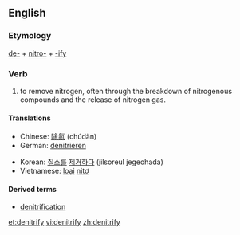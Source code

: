 ==English==

===Etymology===

[[de-]] + [[nitro-]] + [[-ify]]

===Verb===
{{en-verb|denitrif|i|ed}}

# {{transitive|chemistry}} to remove nitrogen, often through the breakdown of nitrogenous compounds and the release of nitrogen gas.

====Translations====
{{trans-top|to remove nitrogen}}
*Chinese: [[除氮]] (chúdàn)
*German: [[denitrieren]]
{{trans-mid}}
*Korean: [[질소]][[를]] [[제거하다]] (jilsoreul jegeohada)
*Vietnamese: [[loại]] [[nitơ]]
{{trans-bottom}}

====Derived terms====
*[[denitrification]]

[[et:denitrify]]
[[vi:denitrify]]
[[zh:denitrify]]